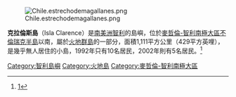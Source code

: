 [[File:Chile.estrechodemagallanes.png|thumb]]

'''克拉倫斯島'''（Isla Clarence）是[[南美洲|南美洲]][[智利|智利]]的島嶼，位於[[麥哲倫-智利南極大區|麥哲倫-智利南極大區]][[不倫瑞克半島|不倫瑞克半島]]以南，屬於[[火地群島|火地群島]]的一部分，面積1,111平方公里（429平方英哩），是幾乎無人居住的小島，1992年只有10名居民，2002年則有5名居民。<ref>[http://www.ine.cl/canales/chile_estadistico/territorio/division_politico_administrativa/pdf/dpa2001.pdf]{{Wayback|url=http://www.ine.cl/canales/chile_estadistico/territorio/division_politico_administrativa/pdf/dpa2001.pdf |date=20130614221135 }}</ref>

{{coord|display=title}}
{{Chile-geo-stub}}
{{DEFAULTSORT:Clarence}}
[[Category:智利島嶼|Category:智利島嶼]]
[[Category:火地島|Category:火地島]]
[[Category:麥哲倫-智利南極大區|Category:麥哲倫-智利南極大區]]